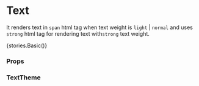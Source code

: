 
<Meta title="Core/Text" component={Text} />

# Text

It renders text in `span` html tag when text weight is `light` | `normal` and uses `strong` html tag for rendering text with`strong` text weight.

<Preview withToolbar>
    <Story name="Basic">{stories.Basic()}</Story>
</Preview>

### Props

<Props of={Text} />

### TextTheme

<Props of={stories.ThemeInterface} />

